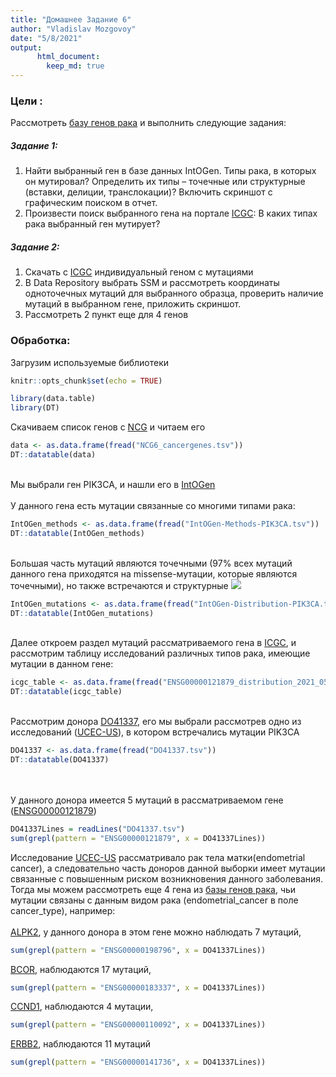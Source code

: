 ---
title: "Домашнее Задание 6"
author: "Vladislav Mozgovoy"
date: "5/8/2021"
output: 
      html_document:
        keep_md: true
---


### Цели : 

Рассмотреть [базу генов рака](http://ncg.kcl.ac.uk/download.php) и выполнить следующие задания:

##### Задание 1:
  1. Найти выбранный ген в базе данных IntOGen. Типы рака, в которых он мутировал? Определить их типы – точечные или структурные (вставки, делиции, транслокации)? Включить скриншот с графическим поиском в отчет.
  2. Произвести поиск выбранного гена на портале [ICGC](https://dcc.icgc.org/): В каких типах рака выбранный ген мутирует?
  
##### Задание 2:  
  1. Скачать с [ICGC](https://dcc.icgc.org/) индивидуальный геном с мутациями
  2. В Data Repository выбрать SSM и рассмотреть координаты одноточечных мутаций для выбранного образца, проверить наличие мутаций в выбранном гене, приложить скриншот.
  3. Рассмотреть 2 пункт еще для 4 генов
  
### Обработка:

Загрузим используемые библиотеки

```{r setoptions & load_library, warning=FALSE,message=FALSE}
knitr::opts_chunk$set(echo = TRUE)

library(data.table)
library(DT)
```

Скачиваем список генов с [NCG](http://ncg.kcl.ac.uk/download.php) и читаем его

```{r read}
data <- as.data.frame(fread("NCG6_cancergenes.tsv"))
DT::datatable(data)
```
<br/>
Мы выбрали ген PIK3CA, и нашли его в [IntOGen](https://www.intogen.org/search?gene=PIK3CA)<br/>
<br/>
У данного гена есть мутации связанные со многими типами рака:

```{r IntOGen Methods}
IntOGen_methods <- as.data.frame(fread("IntOGen-Methods-PIK3CA.tsv"))
DT::datatable(IntOGen_methods)
```
<br/>
Большая часть мутаций являются точечными (97% всех мутаций данного гена приходятся на missense-мутации, которые являются точечными), но также встречаются и структурные
![](Pic1.png)
```{r IntOGen mutations}
IntOGen_mutations <- as.data.frame(fread("IntOGen-Distribution-PIK3CA.tsv"))
DT::datatable(IntOGen_mutations)
```
<br/>
Далее откроем раздел мутаций рассматриваемого гена в [ICGC](https://dcc.icgc.org/genes/ENSG00000121879/mutations), и рассмотрим таблицу исследований различных типов рака, имеющие мутации в данном гене:

```{r ICGC mutations}
icgc_table <- as.data.frame(fread("ENSG00000121879_distribution_2021_05_08_01_01_35.tsv"))
DT::datatable(icgc_table)
```
<br/>
Рассмотрим донора [DO41337](https://dcc.icgc.org/donors/DO41337), его мы выбрали рассмотрев одно из исследований ([UCEC-US](https://dcc.icgc.org/projects/UCEC-US?donors=%7B%22size%22:50,%22from%22:151%7D)), в котором встречались мутации PIK3CA

```{r ICGC DO41337,warning=FALSE}
DO41337 <- as.data.frame(fread("DO41337.tsv"))
DT::datatable(DO41337)
```
<br/><br/>
У данного донора имеется 5 мутаций в рассматриваемом гене ([ENSG00000121879](https://dcc.icgc.org/genes/ENSG00000121879?mutations=%7B%22from%22:1%7D))

```{r PIK3CA}
DO41337Lines = readLines("DO41337.tsv")
sum(grepl(pattern = "ENSG00000121879", x = DO41337Lines))
```


Исследование [UCEC-US](https://dcc.icgc.org/projects/UCEC-US) рассматривало рак тела матки(endometrial cancer), а следовательно часть доноров данной выборки имеет мутации связанные с повышенным риском возникновения данного заболевания. Тогда мы можем рассмотреть еще 4 гена из [базы генов рака](http://ncg.kcl.ac.uk/download.php), чьи мутации связаны с данным видом рака (endometrial_cancer в поле cancer_type), например:
<br/><br/>
[ALPK2](https://dcc.icgc.org/genes/ENSG00000198796), у данного донора в этом гене можно наблюдать 7 мутаций,

```{r ALPK2}
sum(grepl(pattern = "ENSG00000198796", x = DO41337Lines))
```

[BCOR](https://dcc.icgc.org/genes/ENSG00000183337), наблюдаются 17 мутаций,

```{r BCOR}
sum(grepl(pattern = "ENSG00000183337", x = DO41337Lines))
```

[CCND1](https://dcc.icgc.org/genes/ENSG00000110092), наблюдаются 4 мутации,

```{r CCND1}
sum(grepl(pattern = "ENSG00000110092", x = DO41337Lines))
```

[ERBB2](https://dcc.icgc.org/genes/ENSG00000141736), наблюдаются 11 мутаций

```{r ERBB2}
sum(grepl(pattern = "ENSG00000141736", x = DO41337Lines))
```

